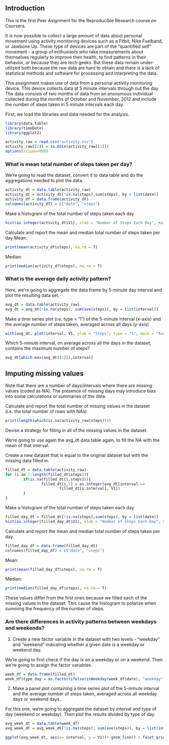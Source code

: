 ## Introduction

This is the first Peer Asignment for the Reproducible Research course on Coursera.

It is now possible to collect a large amount of data about personal movement using activity monitoring devices such as a Fitbit, Nike Fuelband, or Jawbone Up. These type of devices are part of the "quantified self" movement - a group of enthusiasts who take measurements about themselves regularly to improve their health, to find patterns in their behavior, or because they are tech geeks. But these data remain under-utilized both because the raw data are hard to obtain and there is a lack of statistical methods and software for processing and interpreting the data.

This assignment makes use of data from a personal activity monitoring device. This device collects data at 5 minute intervals through out the day. The data consists of two months of data from an anonymous individual collected during the months of October and November, 2012 and include the number of steps taken in 5 minute intervals each day.

First, we load the libraries and data needed for the analysis.
```r
library(data.table)
library(timeDate)
library(ggplot2)
```



```r
activity_raw = read.csv("activity.csv")
activity_raw[[2]] = as.Date(activity_raw[[2]])
options(scipen=999)
```

### What is mean total number of steps taken per day?

We're going to read the dataset, convert it to data table and do the aggregations
needed to plot the data.

```r

activity_dt = data.table(activity_raw)
activity_dt = activity_dt[!is.na(steps),sum(steps), by = list(date)]
activity_df = data.frame(activity_dt)
colnames(activity_df) = c("date", "steps")
```

 Make a histogram of the total number of steps taken each day

```r
hist(as.integer(activity_dt$V1), xlab = "Number of Steps Each Day", main = "Total Number of Steps Taken each Day")
```


 Calculate and report the mean and median total number of steps taken per day
Mean:
```r
print(mean(activity_df$steps), na.rm = T)
```
Median:
```r
print(median(activity_df$steps), na.rm = T)
```

### What is the average daily activity pattern?
Here, we're going to aggregate the data frame by 5-minute day interval and plot the resulting data set.

```r
avg_dt = data.table(activity_raw)
avg_dt = avg_dt[!is.na(steps), sum(ave(steps)), by = list(interval)]
```

 Make a time series plot (i.e. type = "l") of the 5-minute interval (x-axis) and the average number of steps taken, averaged across all days (y-axis)

```r
with(avg_dt, plot(interval, V1, ylab = "Steps", type = "l", main = "Average Steps by Day Interval"))
```


 Which 5-minute interval, on average across all the days in the dataset, contains the maximum number of steps?

```r
avg_dt[which.max(avg_dt[[2]]),interval]
```

## Imputing missing values

Note that there are a number of days/intervals where there are missing values (coded as NA). The presence of missing days may introduce bias into some calculations or summaries of the data.

 Calculate and report the total number of missing values in the dataset (i.e. the total number of rows with NAs)

```r
print(length(which(is.na(activity_raw$steps))))
```

 Devise a strategy for filling in all of the missing values in the dataset.

We're going to use again the avg_dt data table again, to fill the NA with the mean of that interval.

 Create a new dataset that is equal to the original dataset but with the missing data filled in.


```r
filled_dt = data.table(activity_raw)
for (i in 1:length(filled_dt$steps)){
        if(is.na(filled_dt[i,steps])){
                filled_dt[i,1] = as.integer(avg_dt[interval == 
                        filled_dt[i,interval], V1])  
        }
}
```

 Make a histogram of the total number of steps taken each day

```r
filled_day_dt = filled_dt[!is.na(steps),sum(steps), by = list(date)]
hist(as.integer(filled_day_dt$V1), xlab = "Number of Steps Each Day", main = "Total Number of Steps Taken each Day")
```

 Calculate and report the mean and median total number of steps taken per day.

```r
filled_day_df = data.frame(filled_day_dt)
colnames(filled_day_df) = c("date", "steps")
```

Mean:
```r
print(mean(filled_day_df$steps), na.rm = T)
```
Median:
```r
print(median(filled_day_df$steps), na.rm = T)
```

These values differ from the first ones because we filled each of the missing values in the dataset. This cause the histogram to polarize when summing the frequency of the number of steps.


### Are there differences in activity patterns between weekdays and weekends?

1. Create a new factor variable in the dataset with two levels - "weekday" and "weekend" indicating whether a given date is a weekday or weekend day.

We're going to first check if the day is on a weekday or on a weekend. Then we're going to assign the factor variables.

```r

week_df = data.frame(filled_dt)
week_df$type_day = as.factor(ifelse(isWeekday(week_df$date), "weekday", "weekend"))

```

2. Make a panel plot containing a time series plot of the 5-minute interval and the average number of steps taken, averaged across all weekday days or weekend days.

For this one, we're going to aggregate the dataset by interval and type of day (weekend or weekday). Then plot the results divided by type of day.

```r

avg_week_dt = data.table(week_df)
avg_week_dt = avg_week_dt[!is.na(steps), sum(ave(steps)), by = list(interval, type_day)]

ggplot(avg_week_dt, aes(x= interval, y = V1))+ geom_line() + facet_grid(type_day ~ .) + ylab("Frequency") + ggtitle("5-minute interval distribution for weekdays and weekends.")

```
